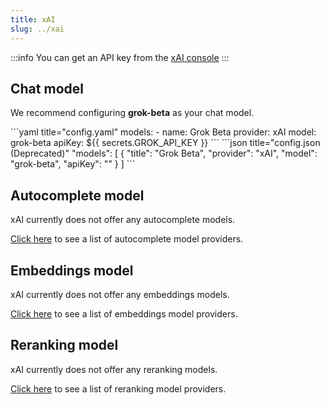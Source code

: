 ```yaml
---
title: xAI
slug: ../xai
---
```



:::info
You can get an API key from the [xAI console](https://console.x.ai/)
:::

## Chat model

We recommend configuring **grok-beta** as your chat model.

<Tabs groupId="config-example">
	<TabItem value="yaml" label="YAML">
  ```yaml title="config.yaml"
  models:
    - name: Grok Beta
      provider: xAI
      model: grok-beta
      apiKey: ${{ secrets.GROK_API_KEY }}
  ```
  </TabItem>
	<TabItem value="json" label="JSON">
  ```json title="config.json (Deprecated)"
      "models": [
        {
          "title": "Grok Beta",
          "provider": "xAI",
          "model": "grok-beta",
          "apiKey": "<API_KEY>"
        }
      ]
    ```
  </TabItem>
</Tabs>

## Autocomplete model

xAI currently does not offer any autocomplete models.

[Click here](../../model-types/autocomplete.md) to see a list of autocomplete model providers.

## Embeddings model

xAI currently does not offer any embeddings models.

[Click here](../../model-types/embeddings.mdx) to see a list of embeddings model providers.

## Reranking model

xAI currently does not offer any reranking models.

[Click here](../../model-types/reranking.mdx) to see a list of reranking model providers.
